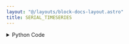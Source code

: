 ```yaml
---
layout: "@/layouts/block-docs-layout.astro"
title: SERIAL_TIMESERIES
---
```



<PythonDocsDisplay docstring={docstring} />

<details>
<summary>Python Code</summary>
```python
from flojoy import flojoy, OrderedPair
from time import sleep
from typing import Optional
import serial
import numpy as np
from datetime import datetime


@flojoy(deps={"pyserial": "3.5"})
def SERIAL_TIMESERIES(
    default: Optional[OrderedPair] = None,
    comport: str = "/dev/ttyUSB0",
    baudrate: int = 9600,
    num_readings: int = 100,
    record_period: int = 1,
) -> OrderedPair:
    """The SERIAL_TIMESERIES node extracts simple time-dependent 1D data from an Arduino or a similar serial device.

    Parameters
    ----------
    num_readings : int
        Number of points to record.
    record_period : float
        Length between two recordings in seconds.
    baudrate : int
        Baud rate for the serial device.
    comport : string
        COM port of the serial device.

    num_readings * record_period :
        Is roughly the run length in seconds.
    """

    ser = serial.Serial(comport, timeout=1, baudrate=baudrate)
    readings = []
    times = []
    # The first reading is commonly empty.
    s = ser.readline().decode()

    for i in range(num_readings):
        ts = datetime.now()
        s = ser.readline().decode()
        # Some readings may be empty.
        if s != "":
            reading = s[:-2].split(",")
            if len(reading) == 1:
                reading = reading[0]
            readings.append(reading)

            ts = datetime.now()
            seconds = float(
                ts.hour * 3600 + ts.minute * 60 + ts.second + ts.microsecond / 10**6
            )

            times.append(seconds)

            if len(times) > 0:
                time1 = seconds - times[i]
            else:
                # Estimate execution time.
                time1 = 0.1

            if time1 < record_period:
                sleep(record_period - time1)

    times = np.array(times)
    try:
        times -= times[0]
    except IndexError:
        raise IndexError("No data detected from the Arduino")

    readings = np.array(readings)
    readings = readings.astype("float64")

    return OrderedPair(x=times, y=readings)

```
[Find this Flojoy Block on GitHub](https://github.com/flojoy-ai/blocks/blob/main/blocks/IO/PROTOCOLS/SERIAL/SERIAL_TIMESERIES/SERIAL_TIMESERIES.py)
</details>

## Example

<AppDisplay app={app} blockName="SERIAL_TIMESERIES" client:visible />

---
title: SERIAL_TIMESERIES
description:  In this example, we use the SERIAL_TIMESERIES node to extract some time-dependent measurements received from an Arduino microcontroller and visualize the output.
keyword: [Python, Instrument, Serial communication timeseries, Python serial data acquisition, Time"-"series data analysis, Python-based serial data collection, Serial data acquisition techniques, Accurate timeseries recording with Python, Enhance data analysis with serial communication, Streamline timeseries data acquisition, Precise data collection using Python, Python control of serial timeseries data]
image: https://raw.githubusercontent.com/flojoy-ai/docs/main/docs/nodes/INSTRUMENTS/SERIAL/SERIAL_TIMESERIES/examples/EX1/output.jpeg
---

In this example, we use the `SERIAL_TIMESERIES` node to extract some time-dependent measurements received from an Arduino microcontroller, and visualize the output.

First, you need to connect the Arduino to your computer. Then, you'll need to upload an Arduino script to your board to define its behavior (with the Arduino IDE software). When your Arduino sends data to the serial monitor of the Arduino IDE, you can start using the [`SERIAL_TIMESERIES`](https://github.com/flojoy-io/nodes/blob/main/INSTRUMENTS/SERIAL/SERIAL_TIMESERIES/SERIAL_TIMESERIES.py) node. After placing the node on Flojoy, you must specify the communication port to which the Arduino is connected. This port is found in the Arduino IDE software under _Tools/Port_.

The [`SERIAL_TIMESERIES`](https://github.com/flojoy-ai/nodes/blob/main/INSTRUMENTS/SERIAL/SERIAL_TIMESERIES/SERIAL_TIMESERIES.py) node receives data through serial communication with the Arduino, and stores the measured values in a table named `readings`. The Arduino prints new values on the serial console for each loop. The [`SERIAL_TIMESERIES`](https://github.com/flojoy-ai/nodes/blob/main/INSTRUMENTS/SERIAL/SERIAL_TIMESERIES/SERIAL_TIMESERIES.py) node then extracts a single measurement (for this node, each time dependant measurement must contain only one value).

The [`TABLE`](https://github.com/flojoy-io/nodes/blob/main/VISUALIZERS/PLOTLY/TABLE/TABLE.py) node displays all values stored in the timeseries measurement.

**Remarks about the Arduino code:**

In order to use this node properly, you need to print one value per line using the command (i.e. `println()`).

For example:

    println(reading)

